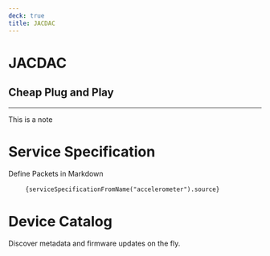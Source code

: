 ---
deck: true
title: JACDAC
---



# JACDAC

## Cheap Plug and Play

---

This is a note

# Service Specification

Define Packets in Markdown

<pre>
    <code className="language-markdown">{serviceSpecificationFromName("accelerometer").source}</code>
</pre>

# Device Catalog

Discover metadata and firmware updates on the fly.

<DeviceSpecificationList count={4} shuffle={true} />

